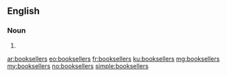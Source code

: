 ==English==

===Noun===
{{head|en|plural}}

# {{plural of|bookseller|lang=en|nocat=1}}

[[ar:booksellers]]
[[eo:booksellers]]
[[fr:booksellers]]
[[ku:booksellers]]
[[mg:booksellers]]
[[my:booksellers]]
[[no:booksellers]]
[[simple:booksellers]]